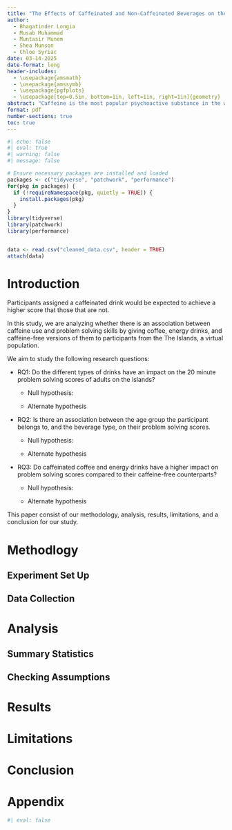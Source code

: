 ```yaml
---
title: "The Effects of Caffeinated and Non-Caffeinated Beverages on the Problem Solving Results of A Virtual Population"
author: 
  - Bhagatinder Longia 
  - Musab Muhammad 
  - Muntasir Munem 
  - Shea Munson 
  - Chloe Syriac
date: 03-14-2025
date-format: long
header-includes:
  - \usepackage{amsmath}
  - \usepackage{amssymb}
  - \usepackage{pgfplots}
  - \usepackage[top=0.5in, bottom=1in, left=1in, right=1in]{geometry}
abstract: "Caffeine is the most popular psychoactive substance in the world, particularly due to its widely known stimulating effects. As a stimulant, caffeine has mostly commonly been used to increase mental alertness. The goal of our is to determine if there is an association between caffeine use and problem solving skills. We collected data using The Islands, a virtual population for testing experiments. [summary of key findings]. [brief overview of results, improvments]."
format: pdf
number-sections: true
toc: true
---
```


```r
#| echo: false
#| eval: true
#| warning: false
#| message: false

# Ensure necessary packages are installed and loaded
packages <- c("tidyverse", "patchwork", "performance")
for(pkg in packages) {
  if (!requireNamespace(pkg, quietly = TRUE)) {
    install.packages(pkg)
  }
}
library(tidyverse)
library(patchwork)
library(performance)


data <- read.csv("cleaned_data.csv", header = TRUE)
attach(data)
```

# Introduction

Participants assigned a caffeinated drink would be expected to achieve a higher score that those that are not.

In this study, we are analyzing whether there is an association between caffeine use and problem solving skills by giving coffee, energy drinks, and caffeine-free versions of them to participants from the The Islands, a virtual population.

We aim to study the following research questions:

-   RQ1: Do the different types of drinks have an impact on the 20 minute problem solving scores of adults on the islands?

    -   Null hypothesis:

    -   Alternate hypothesis

-   RQ2: Is there an association between the age group the participant belongs to, and the beverage type, on their problem solving scores.

    -   Null hypothesis:

    -   Alternate hypothesis

-   RQ3: Do caffeinated coffee and energy drinks have a higher impact on problem solving scores compared to their caffeine-free counterparts?

    -   Null hypothesis:

    -   Alternate hypothesis

This paper consist of our methodology, analysis, results, limitations, and a conclusion for our study.

# Methodlogy
## Experiment Set Up
## Data Collection

# Analysis
## Summary Statistics
## Checking Assumptions

# Results

# Limitations

# Conclusion

# Appendix

```r
#| eval: false
```
